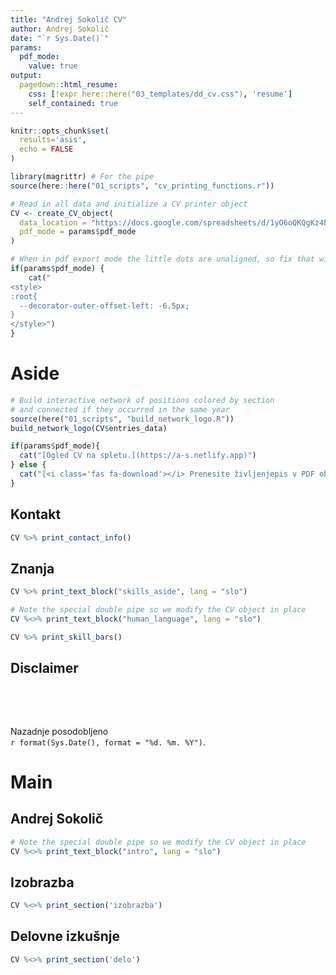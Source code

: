 ```yaml
---
title: "Andrej Sokolič CV"
author: Andrej Sokolič
date: "`r Sys.Date()`"
params:
  pdf_mode:
    value: true
output:
  pagedown::html_resume:
    css: [!expr here::here("03_templates/dd_cv.css"), 'resume']
    self_contained: true
---
```


```r
knitr::opts_chunk$set(
  results='asis', 
  echo = FALSE
)

library(magrittr) # For the pipe
source(here::here("01_scripts", "cv_printing_functions.r"))

# Read in all data and initialize a CV printer object
CV <- create_CV_object(
  data_location = "https://docs.google.com/spreadsheets/d/1yO6oQKQgKz4hNsp94LCWcMYiTb2yowJrLXE1vZrCxUI/edit?usp=sharing",  
  pdf_mode = params$pdf_mode
)

```


```r
# When in pdf export mode the little dots are unaligned, so fix that with some conditional CSS.
if(params$pdf_mode) {
    cat("
<style>
:root{
  --decorator-outer-offset-left: -6.5px;
}
</style>")
}
```


Aside
================================================================================

```r
# Build interactive network of positions colored by section
# and connected if they occurred in the same year
source(here("01_scripts", "build_network_logo.R"))
build_network_logo(CV$entries_data)
```


```r
if(params$pdf_mode){
  cat("[Ogled CV na spletu.](https://a-s.netlify.app)")
} else {
  cat("[<i class='fas fa-download'></i> Prenesite življenjepis v PDF obliki](https://github.com/sokolicA/datadrivencv/raw/master/02_Report/cv_slo.pdf)")
}
```

Kontakt {#contact}
--------------------------------------------------------------------------------

```r
CV %>% print_contact_info()
```

Znanja {#skills}
--------------------------------------------------------------------------------

```r
CV %>% print_text_block("skills_aside", lang = "slo")
```

```r
# Note the special double pipe so we modify the CV object in place
CV %<>% print_text_block("human_language", lang = "slo")
```

<!-- Language Skills {#langskills} -->
<!-- -------------------------------------------------------------------------------- -->

```r
CV %>% print_skill_bars()
```



Disclaimer {#disclaimer}
--------------------------------------------------------------------------------

<!-- Izdelano z uporabo [**pagedown**](https://github.com/rstudio/pagedown).  -->

<!-- Izvorna koda je dostopna na [on github.com/sokolica/CV](https://github.com/sokolicA/CV). -->

\

\

Nazadnje posodobljeno \
`r format(Sys.Date(), format = "%d. %m. %Y")`.

Main
================================================================================

Andrej Sokolič {#title}
--------------------------------------------------------------------------------

```r
# Note the special double pipe so we modify the CV object in place
CV %<>% print_text_block("intro", lang = "slo") 
```



Izobrazba {data-icon=graduation-cap data-concise=true}
--------------------------------------------------------------------------------

```r
CV %<>% print_section('izobrazba')
```


Delovne izkušnje {data-icon=suitcase}
--------------------------------------------------------------------------------

<!-- ::: aside -->
<!-- ```{r} -->
<!-- CV %<>% print_text_block('work_experience_aside') -->
<!-- ``` -->
<!-- ::: -->

```r
CV %<>% print_section('delo')
```


